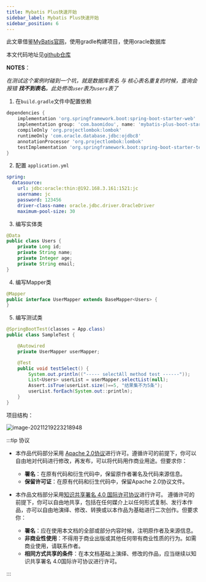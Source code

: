 ```yaml
---
title: Mybatis Plus快速开始
sidebar_label: Mybatis Plus快速开始
sidebar_position: 6
---
```


此文章借鉴[MyBatis官网](https://baomidou.com/pages/226c21/#%E5%88%9D%E5%A7%8B%E5%8C%96%E5%B7%A5%E7%A8%8B)，使用gradle构建项目，使用oracle数据库

本文代码地址见[github仓库](https://github.com/whalefall541/mybatis-plus)

**NOTES**：

_在测试这个案例时碰到一个坑，就是数据库表名 与 核心表名重复的时候，查询会报错 **找不到表名**。此处修改`user`表为`users`表了_

1.  在`build.gradle`文件中配置依赖

```groovy
dependencies {
    implementation 'org.springframework.boot:spring-boot-starter-web'
    implementation group: 'com.baomidou', name: 'mybatis-plus-boot-starter', version: '3.2.0'
    compileOnly 'org.projectlombok:lombok'
    runtimeOnly 'com.oracle.database.jdbc:ojdbc8'
    annotationProcessor 'org.projectlombok:lombok'
    testImplementation 'org.springframework.boot:spring-boot-starter-test'
}
```

2.  配置 `application.yml`

```yml
spring:
  datasource:
    url: jdbc:oracle:thin:@192.168.3.161:1521:jc
    username: jc
    password: 123456
    driver-class-name: oracle.jdbc.driver.OracleDriver
    maximum-pool-size: 30
```

3.  编写实体类

```java
@Data
public class Users {
    private Long id;
    private String name;
    private Integer age;
    private String email;
}
```

4.  编写Mapper类

```java
@Mapper
public interface UserMapper extends BaseMapper<Users> {
}
```

5.  编写测试类

```java
@SpringBootTest(classes = App.class)
public class SampleTest {

    @Autowired
    private UserMapper userMapper;

    @Test
    public void testSelect() {
        System.out.println(("----- selectAll method test ------"));
        List<Users> userList = userMapper.selectList(null);
        Assert.isTrue(userList.size()==5, "结果集不为5条");
        userList.forEach(System.out::println);
    }
}
```

项目结构：

![image-20211219223218948](https://s2.loli.net/2023/07/15/4m8UKMGd3Qts1C5.png)

:::tip 协议

-   本作品代码部分采用 [Apache 2.0协议](https://www.apache.org/licenses/LICENSE-2.0)进行许可。遵循许可的前提下，你可以自由地对代码进行修改，再发布，可以将代码用作商业用途。但要求你：
    -   **署名**：在原有代码和衍生代码中，保留原作者署名及代码来源信息。
    -   **保留许可证**：在原有代码和衍生代码中，保留Apache 2.0协议文件。

-   本作品文档部分采用[知识共享署名 4.0 国际许可协议](http://creativecommons.org/licenses/by/4.0/)进行许可。 遵循许可的前提下，你可以自由地共享，包括在任何媒介上以任何形式复制、发行本作品，亦可以自由地演绎、修改、转换或以本作品为基础进行二次创作。但要求你：
    -   **署名**：应在使用本文档的全部或部分内容时候，注明原作者及来源信息。
    -   **非商业性使用**：不得用于商业出版或其他任何带有商业性质的行为。如需商业使用，请联系作者。
    -   **相同方式共享的条件**：在本文档基础上演绎、修改的作品，应当继续以知识共享署名 4.0国际许可协议进行许可。

:::
